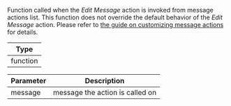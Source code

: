 Function called when the _Edit Message_ action is invoked from message actions list.
This function does not override the default behavior of the _Edit Message_ action.
Please refer to [the guide on customizing message actions](../../../../ui-cookbook/custom-message-actions) for details.

| Type     |
| -------- |
| function |

| Parameter | Description                     |
| --------- | ------------------------------- |
| message   | message the action is called on |
